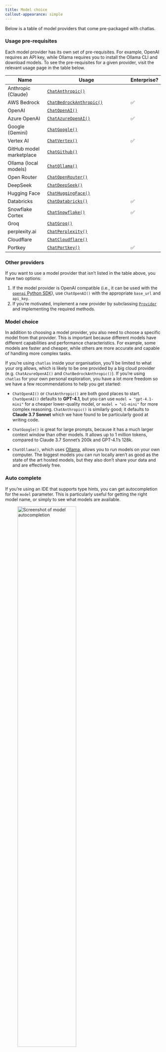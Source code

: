 ```yaml
---
title: Model choice
callout-appearance: simple
---
```


Below is a table of model providers that come pre-packaged with chatlas. 

::: callout-note
### Usage pre-requisites

Each model provider has its own set of pre-requisites. 
For example, OpenAI requires an API key, while Ollama requires you to install the Ollama CLI and download models.
To see the pre-requisites for a given provider, visit the relevant usage page in the table below.
:::


| Name                     | Usage                                                    | Enterprise? |
|--------------------------|----------------------------------------------------------|------------|
| Anthropic (Claude)       | [`ChatAnthropic()`](../reference/ChatAnthropic.qmd)     |    |
| AWS Bedrock              | [`ChatBedrockAnthropic()`](../reference/ChatBedrockAnthropic.qmd) | ✅ |
| OpenAI                   | [`ChatOpenAI()`](../reference/ChatOpenAI.qmd)           |    |
| Azure OpenAI             | [`ChatAzureOpenAI()`](../reference/ChatAzureOpenAI.qmd) | ✅ |
| Google (Gemini)          | [`ChatGoogle()`](../reference/ChatGoogle.qmd)           |    |
| Vertex AI                | [`ChatVertex()`](../reference/ChatVertex.qmd)           | ✅ |
| GitHub model marketplace | [`ChatGithub()`](../reference/ChatGithub.qmd)           |    |
| Ollama (local models)    | [`ChatOllama()`](../reference/ChatOllama.qmd)           |    |
| Open Router              | [`ChatOpenRouter()`](../reference/ChatOpenRouter.qmd)   |    |
| DeepSeek                 | [`ChatDeepSeek()`](../reference/ChatDeepSeek.qmd)       |    |
| Hugging Face             | [`ChatHuggingFace()`](../reference/ChatHuggingFace.qmd) |    |
| Databricks               | [`ChatDatabricks()`](../reference/ChatDatabricks.qmd)   | ✅ |
| Snowflake Cortex         | [`ChatSnowflake()`](../reference/ChatSnowflake.qmd)     | ✅ |
| Groq                     | [`ChatGroq()`](../reference/ChatGroq.qmd)               |    |
| perplexity.ai            | [`ChatPerplexity()`](../reference/ChatPerplexity.qmd)   |    |
| Cloudflare               | [`ChatCloudflare()`](../reference/ChatCloudflare.qmd)   |    |
| Portkey                  | [`ChatPortkey()`](../reference/ChatPortkey.qmd)         | ✅ |


::: callout-note

### Other providers

If you want to use a model provider that isn't listed in the table above, you have two options:

1. If the model provider is OpenAI compatible (i.e., it can be used with the [`openai` Python SDK](https://github.com/openai/openai-python?tab=readme-ov-file#configuring-the-http-client)), use `ChatOpenAI()` with the appropriate `base_url` and `api_key`.
2. If you're motivated, implement a new provider by subclassing [`Provider`](https://github.com/posit-dev/chatlas/blob/main/chatlas/_provider.py) and implementing the required methods.

:::

### Model choice

In addition to choosing a model provider, you also need to choose a specific model from that provider. This is important because different models have different capabilities and performance characteristics. For example, some models are faster and cheaper, while others are more accurate and capable of handling more complex tasks.

If you're using `chatlas` inside your organisation, you'll be limited to what your org allows, which is likely to be one provided by a big cloud provider (e.g. `ChatAzureOpenAI()` and `ChatBedrockAnthropic()`). If you're using `chatlas` for your own personal exploration, you have a lot more freedom so we have a few recommendations to help you get started:

- `ChatOpenAI()` or `ChatAnthropic()` are both good places to start. `ChatOpenAI()` defaults to **GPT-4.1**, but you can use `model = "gpt-4.1-mini"` for a cheaper lower-quality model, or `model = "o1-mini"` for more complex reasoning.  `ChatAnthropic()` is similarly good; it defaults to **Claude 3.7 Sonnet** which we have found to be particularly good at writing code.

- `ChatGoogle()` is great for large prompts, because it has a much larger context window than other models. It allows up to 1 million tokens, compared to Claude 3.7 Sonnet's 200k and GPT-4.1's 128k.

- `ChatOllama()`, which uses [Ollama](https://ollama.com), allows you to run models on your own computer. The biggest models you can run locally aren't as good as the state of the art hosted models, but they also don't share your data and and are effectively free.


### Auto complete

If you're using an IDE that supports type hints, you can get autocompletion for the `model` parameter. This is particularly useful for getting the right model name, or simply to see what models are available.

![Screenshot of model autocompletion](/images/model-type-hints.png){class="shadow rounded mb-3" width="67%" }


### Auto provider

[`ChatAuto()`](../reference/ChatAuto.qmd) is a special model provider that allows one to configure the model provider through environment variables. This is useful for having a single, simple, script that can run on any model provider, without having to change the code.
